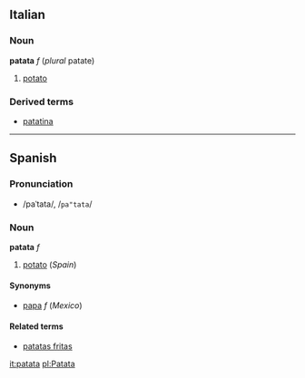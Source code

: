 ==Italian==
===Noun===
'''patata''' ''f'' (''plural'' patate)

#[[potato]]

===Derived terms===
*[[patatina]]

----

==Spanish==
===Pronunciation===
*/paˈtata/, /<tt>pa"tata</tt>/

===Noun===
'''patata''' ''f''

#[[potato]] (''Spain'')

====Synonyms====
*[[papa]] ''f'' (''Mexico'')

====Related terms====
*[[patatas fritas]]

[[it:patata]]
[[pl:Patata]]